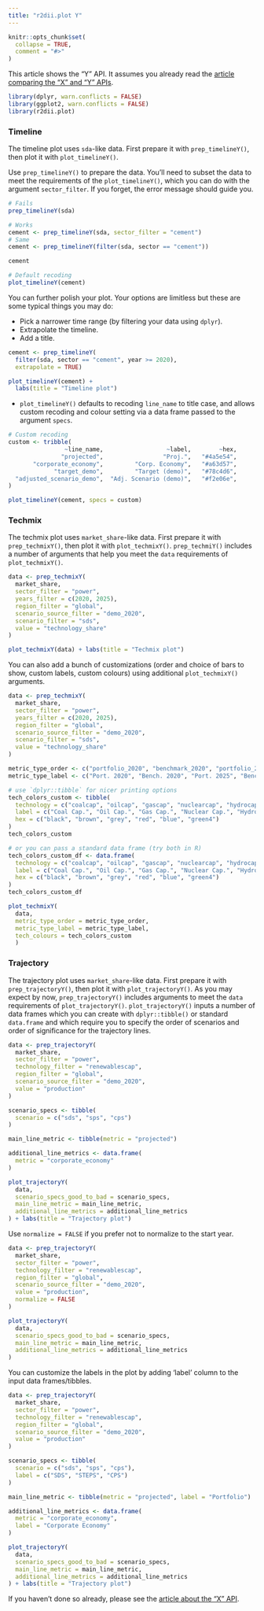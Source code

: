 ```yaml
---
title: "r2dii.plot Y"
---
```


```r
knitr::opts_chunk$set(
  collapse = TRUE,
  comment = "#>"
)
```

This article shows the "Y" API. It assumes you already read the [article
comparing the "X" and "Y"
APIs](https://2degreesinvesting.github.io/r2dii.plot/articles/articles/r2dii-plot-X-versus-Y.html).

```r
library(dplyr, warn.conflicts = FALSE)
library(ggplot2, warn.conflicts = FALSE)
library(r2dii.plot)
```

### Timeline

The timeline plot uses `sda`-like data. First prepare it with
`prep_timelineY()`, then plot it with `plot_timelineY()`.

Use `prep_timelineY()` to prepare the data. You'll need to subset the data to
meet the requirements of the `plot_timelineY()`, which you can do with the
argument `sector_filter`. If you forget, the error message should guide you.

```r
# Fails
prep_timelineY(sda)

# Works
cement <- prep_timelineY(sda, sector_filter = "cement")
# Same
cement <- prep_timelineY(filter(sda, sector == "cement"))

cement

# Default recoding
plot_timelineY(cement)
```

You can further polish your plot. Your options are limitless but these are
some typical things you may do:

* Pick a narrower time range (by filtering your data using `dplyr`).
* Extrapolate the timeline.
* Add a title. 

```r
cement <- prep_timelineY(
  filter(sda, sector == "cement", year >= 2020), 
  extrapolate = TRUE)

plot_timelineY(cement) + 
  labs(title = "Timeline plot")
```

* `plot_timelineY()` defaults to recoding `line_name` to title case, and allows
custom recoding and colour setting via a data frame passed to the argument 
`specs`.

```r

# Custom recoding
custom <- tribble(
                ~line_name,                  ~label,        ~hex,
               "projected",                 "Proj.",   "#4a5e54",
       "corporate_economy",         "Corp. Economy",   "#a63d57",
             "target_demo",         "Target (demo)",   "#78c4d6",
  "adjusted_scenario_demo",  "Adj. Scenario (demo)",   "#f2e06e",
)

plot_timelineY(cement, specs = custom)
```

### Techmix

The techmix plot uses `market_share`-like data. First prepare it with
`prep_techmixY()`, then plot it with `plot_techmixY()`. `prep_techmiY()` 
includes a number of arguments that help you meet the `data` requirements
of `plot_techmixY()`.

```r
data <- prep_techmixY(
  market_share,
  sector_filter = "power",
  years_filter = c(2020, 2025),
  region_filter = "global",
  scenario_source_filter = "demo_2020",
  scenario_filter = "sds",
  value = "technology_share"
)

plot_techmixY(data) + labs(title = "Techmix plot")
```


You can also add a bunch of customizations (order and choice of bars to show, 
custom labels, custom colours) using additional `plot_techmixY()` arguments. 

```r
data <- prep_techmixY(
  market_share,
  sector_filter = "power",
  years_filter = c(2020, 2025),
  region_filter = "global",
  scenario_source_filter = "demo_2020",
  scenario_filter = "sds",
  value = "technology_share"
)

metric_type_order <- c("portfolio_2020", "benchmark_2020", "portfolio_2025", "benchmark_2025", "scenario_2025")
metric_type_label <- c("Port. 2020", "Bench. 2020", "Port. 2025", "Bench. 2025", "Scen. 2025")

# use `dplyr::tibble` for nicer printing options
tech_colors_custom <- tibble(
  technology = c("coalcap", "oilcap", "gascap", "nuclearcap", "hydrocap", "renewablescap"),
  label = c("Coal Cap.", "Oil Cap.", "Gas Cap.", "Nuclear Cap.", "Hydro Cap.", "Renewables Cap."),
  hex = c("black", "brown", "grey", "red", "blue", "green4")
)
tech_colors_custom

# or you can pass a standard data frame (try both in R)
tech_colors_custom_df <- data.frame(
  technology = c("coalcap", "oilcap", "gascap", "nuclearcap", "hydrocap", "renewablescap"),
  label = c("Coal Cap.", "Oil Cap.", "Gas Cap.", "Nuclear Cap.", "Hydro Cap.", "Renewables Cap."),
  hex = c("black", "brown", "grey", "red", "blue", "green4")
)
tech_colors_custom_df

plot_techmixY(
  data, 
  metric_type_order = metric_type_order,
  metric_type_label = metric_type_label,
  tech_colours = tech_colors_custom
  )
```

### Trajectory

The trajectory plot uses `market_share`-like data. First prepare it with
`prep_trajectoryY()`, then plot it with `plot_trajectoryY()`. As you may expect
by now, `prep_trajectoryY()` includes arguments to meet the `data` requirements 
of `plot_trajectoryY()`. `plot_trajectoryY()` inputs a number of data frames 
which you can create with `dplyr::tibble()` or standard `data.frame` and which require you to specify the order of scenarios and order of significance for the trajectory lines.

```r
data <- prep_trajectoryY(
  market_share,
  sector_filter = "power",
  technology_filter = "renewablescap",
  region_filter = "global",
  scenario_source_filter = "demo_2020",
  value = "production"
)

scenario_specs <- tibble(
  scenario = c("sds", "sps", "cps")
)

main_line_metric <- tibble(metric = "projected")

additional_line_metrics <- data.frame(
  metric = "corporate_economy"
)

plot_trajectoryY(
  data,
  scenario_specs_good_to_bad = scenario_specs,
  main_line_metric = main_line_metric,
  additional_line_metrics = additional_line_metrics
) + labs(title = "Trajectory plot")
```

Use `normalize = FALSE` if you prefer not to normalize to the start year.

```r
data <- prep_trajectoryY(
  market_share,
  sector_filter = "power",
  technology_filter = "renewablescap",
  region_filter = "global",
  scenario_source_filter = "demo_2020",
  value = "production",
  normalize = FALSE
)

plot_trajectoryY(
  data,
  scenario_specs_good_to_bad = scenario_specs,
  main_line_metric = main_line_metric,
  additional_line_metrics = additional_line_metrics
)
``` 

You can customize the labels in the plot by adding 'label' column to the input data frames/tibbles. 

```r
data <- prep_trajectoryY(
  market_share,
  sector_filter = "power",
  technology_filter = "renewablescap",
  region_filter = "global",
  scenario_source_filter = "demo_2020",
  value = "production"
)

scenario_specs <- tibble(
  scenario = c("sds", "sps", "cps"),
  label = c("SDS", "STEPS", "CPS")
)

main_line_metric <- tibble(metric = "projected", label = "Portfolio")

additional_line_metrics <- data.frame(
  metric = "corporate_economy",
  label = "Corporate Economy"
)

plot_trajectoryY(
  data,
  scenario_specs_good_to_bad = scenario_specs,
  main_line_metric = main_line_metric,
  additional_line_metrics = additional_line_metrics
) + labs(title = "Trajectory plot")
```

If you haven't done so already, please see the [article about the "X"
API](https://2degreesinvesting.github.io/r2dii.plot/articles/articles/r2dii-plot-X.html).
